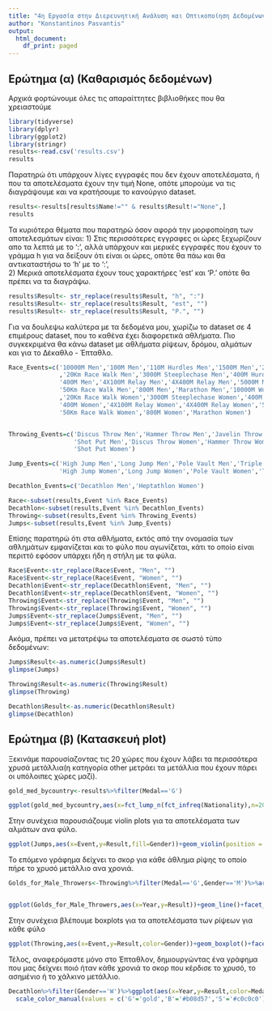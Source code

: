 ---
title: "4η Εργασία στην Διερευνητική Ανάλυση και Οπτικοποίηση Δεδομένων"
author: "Konstantinos Pasvantis"
output:
  html_document:
    df_print: paged
---


## Ερώτημα (α) (Καθαρισμός δεδομένων)
Αρχικά φορτώνουμε όλες τις απαραίττητες βιβλιοθήκες που θα χρειαστούμε
```{r}
library(tidyverse)
library(dplyr)
library(ggplot2)
library(stringr)
results<-read.csv('results.csv')
results
```
Παρατηρώ ότι υπάρχουν λίγες εγγραφές που δεν έχουν αποτελέσματα, ή που τα αποτελέσματα έχουν την τιμή None, οπότε μπορούμε να τις διαγράψουμε και να κρατήσουμε το κανούργιο dataset. 
```{r}
results<-results[results$Name!="" & results$Result!="None",]
results
```
Τα κυριότερα θέματα που παρατηρώ όσον αφορά την μορφοποίηση των αποτελεσμάτων είναι:
1) Στις περισσότερες εγγραφες οι ώρες ξεχωρίζουν απο τα λεπτά με το ':', αλλά υπάρχουν και μερικές εγγραφές που έχουν το γράμμα h για να δείξουν ότι είναι οι ώρες, οπότε θα πάω και θα αντικαταστήσω το 'h' με το ':',  
2) Μερικά αποτελέσματα έχουν τους χαρακτήρες 'est' και 'P.' οπότε θα πρέπει να τα διαγράψω.

```{r}
results$Result<- str_replace(results$Result, "h", ":")
results$Result<- str_replace(results$Result, "est", "")
results$Result<- str_replace(results$Result, "P.", "")
```
Για να δουλεψω καλύτερα με τα δεδομένα μου, χωρίζω το dataset σε 4 επιμέρους dataset, που το καθένα έχει διαφορετικά αθλήματα. Πιο συγκεκριμένα θα κάνω dataset με αθλήματα ρίψεων, δρόμου, αλμάτων και για το Δέκαθλο - Έπταθλο.
```{r}
Race_Events=c('10000M Men','100M Men','110M Hurdles Men','1500M Men','200M Men'
              ,'20Km Race Walk Men','3000M Steeplechase Men','400M Hurdles Men',
              '400M Men','4X100M Relay Men','4X400M Relay Men','5000M Men',
              '50Km Race Walk Men','800M Men','Marathon Men','10000M Women','100M Women','100M Hurdles Women','1500M Women','200M Women'
              ,'20Km Race Walk Women','3000M Steeplechase Women','400M Hurdles Women',
              '400M Women','4X100M Relay Women','4X400M Relay Women','5000M Women',
              '50Km Race Walk Women','800M Women','Marathon Women')


Throwing_Events=c('Discus Throw Men','Hammer Throw Men','Javelin Throw Men',
                  'Shot Put Men','Discus Throw Women','Hammer Throw Women','Javelin Throw Women',
                  'Shot Put Women')

Jump_Events=c('High Jump Men','Long Jump Men','Pole Vault Men','Triple Jump Men',
              'High Jump Women','Long Jump Women','Pole Vault Women','Triple Jump Women')

Decathlon_Events=c('Decathlon Men','Heptathlon Women')

Race<-subset(results,Event %in% Race_Events)
Decathlon<-subset(results,Event %in% Decathlon_Events)
Throwing<-subset(results,Event %in% Throwing_Events)
Jumps<-subset(results,Event %in% Jump_Events)
```
Επίσης παρατηρώ ότι στα αθλήματα, εκτός από την ονομασία των αθλημάτων εμφανίζεται και το φύλο που αγωνίζεται, κάτι το οποίο είναι περιττό εφόσον υπάρχει ήδη η στήλη με τα φύλα.
```{r}
Race$Event<-str_replace(Race$Event, "Men", "")
Race$Event<-str_replace(Race$Event, "Women", "")
Decathlon$Event<-str_replace(Decathlon$Event, "Men", "")
Decathlon$Event<-str_replace(Decathlon$Event, "Women", "")
Throwing$Event<-str_replace(Throwing$Event, "Men", "")
Throwing$Event<-str_replace(Throwing$Event, "Women", "")
Jumps$Event<-str_replace(Jumps$Event, "Men", "")
Jumps$Event<-str_replace(Jumps$Event, "Women", "")
```
Ακόμα, πρέπει να μετατρέψω τα αποτελέσματα σε σωστό τύπο δεδομένων:
```{r}
Jumps$Result<-as.numeric(Jumps$Result)
glimpse(Jumps)

Throwing$Result<-as.numeric(Throwing$Result)
glimpse(Throwing)

Decathlon$Result<-as.numeric(Decathlon$Result)
glimpse(Decathlon)
```
## Ερώτημα (β) (Κατασκευή plot)
Ξεκινάμε παρουσίαζοντας τις 20 χώρες που έχουν λάβει τα περισσότερα χρυσά μετάλλια(η κατηγορία other μετράει τα μετάλλια που έχουν πάρει οι υπόλοιπες χώρες μαζί).
```{r}
gold_med_bycountry<-results%>%filter(Medal=='G')

ggplot(gold_med_bycountry,aes(x=fct_lump_n(fct_infreq(Nationality),n=20)))+geom_bar()+geom_text(stat='count',aes(label=..count..),hjust=-0.3)+coord_flip()+ggtitle("Gold Medals by Country")+xlab("Top 20 Countries") + ylab("Number of Gold Medals")

```
Στην συνέχεια παρουσιάζουμε violin plots για τα αποτελέσματα των αλμάτων ανα φύλο.
```{r}
ggplot(Jumps,aes(x=Event,y=Result,fill=Gender))+geom_violin(position = position_dodge(0.7))+theme_minimal()
```
Το επόμενο γράφημα δείχνει το σκορ για κάθε άθλημα ρίψης το οποίο πήρε το χρυσό μετάλλιο ανα χρονιά.
```{r}
Golds_for_Male_Throwers<-Throwing%>%filter(Medal=='G',Gender=='M')%>%arrange(Event,Year)


ggplot(Golds_for_Male_Throwers,aes(x=Year,y=Result))+geom_line()+facet_wrap(.~Event)
```
Στην συνέχεια βλέπουμε boxplots για τα αποτελέσματα των ρίψεων για κάθε φύλο 
```{r}
ggplot(Throwing,aes(x=Event,y=Result,color=Gender))+geom_boxplot()+facet_wrap(~Gender)+ggtitle("Boxplots for results of throwing events")+scale_color_manual(values = c('W'='red','M'='blue'))+theme(axis.text.x = element_text(angle = 30))

```
Τέλος, αναφερόμαστε μόνο στο Έπταθλον, δημιουργώντας ένα γράφημα που μας δείχνει ποιό ήταν κάθε χρονιά το σκορ που κέρδισε το χρυσό, το ασημένιο ή το χάλκινο μετάλλιο.
```{r}
Decathlon%>%filter(Gender=='W')%>%ggplot(aes(x=Year,y=Result,color=Medal))+geom_line()+facet_wrap(~factor(Medal,levels=c('G','S','B')))+
  scale_color_manual(values = c('G'='gold','B'='#b08d57','S'='#c0c0c0'))+ggtitle('Heptathlon Scores that won Medals')
```








